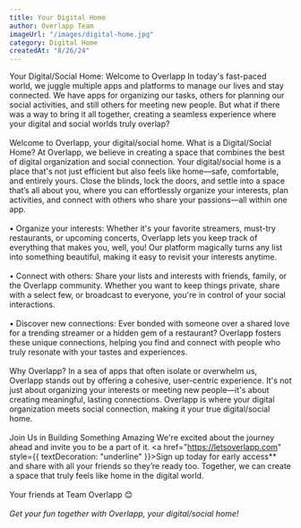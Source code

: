 ```yaml
---
title: Your Digital Home
author: Overlapp Team
imageUrl: "/images/digital-home.jpg"
category: Digital Home
createdAt: "8/26/24"
---
```


<ContentTitle>Your Digital/Social Home: Welcome to Overlapp</ContentTitle>
<ContentText>
In today's fast-paced world, we juggle multiple apps and platforms to manage our lives and stay connected. We have apps for organizing our tasks, others for planning our social activities, and still others for meeting new people. But what if there was a way to bring it all together, creating a seamless experience where your digital and social worlds truly overlap? 
<br></br>
Welcome to Overlapp, your digital/social home.
</ContentText>
<ContentTitle>What is a Digital/Social Home?</ContentTitle>
<ContentText>
 At Overlapp, we believe in creating a space that combines the best of digital organization and social connection. Your digital/social home is a place that's not just efficient but also feels like home—safe, comfortable, and entirely yours. Close the blinds, lock the doors, and settle into a space that’s all about you, where you can effortlessly organize your interests, plan activities, and connect with others who share your passions—all within one app.
<br></br>
•   Organize your interests: Whether it's your favorite streamers, must-try restaurants, or upcoming concerts, Overlapp lets you keep track of everything that makes you, well, you! Our platform magically turns any list into something beautiful, making it easy to revisit your interests anytime.
<br></br>
•   Connect with others: Share your lists and interests with friends, family, or the Overlapp community. Whether you want to keep things private, share with a select few, or broadcast to everyone, you're in control of your social interactions.
  <br></br>
•   Discover new connections: Ever bonded with someone over a shared love for a trending streamer or a hidden gem of a restaurant? Overlapp fosters these unique connections, helping you find and connect with people who truly resonate with your tastes and experiences.
<br></br>
</ContentText>
<ContentTitle>Why Overlapp?</ContentTitle>
<ContentText>
  In a sea of apps that often isolate or overwhelm us, Overlapp stands out by offering a cohesive, user-centric experience. It's not just about organizing your interests or meeting new people—it's about creating meaningful, lasting connections. Overlapp is where your digital organization meets social connection, making it your true digital/social home.
<br></br>
</ContentText>
<ContentTitle>Join Us in Building Something Amazing</ContentTitle>
<ContentText>
 We're excited about the journey ahead and invite you to be a part of it. <a href="https://letsoverlapp.com" style={{ textDecoration: "underline" }}>Sign up</a> today for early access** and share with all your friends so they’re ready too. Together, we can create a space that truly feels like home in the digital world.
 <br></br>
Your friends at Team Overlapp 😊
<br></br>
*Get your fun together with Overlapp, your digital/social home!*
</ContentText>






